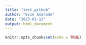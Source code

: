 ```yaml
---
title: "test_github"
author: "Evie Andrade"
date: "2023-01-12"
output: html_document
---
```


```r
knitr::opts_chunk$set(echo = TRUE)
```

